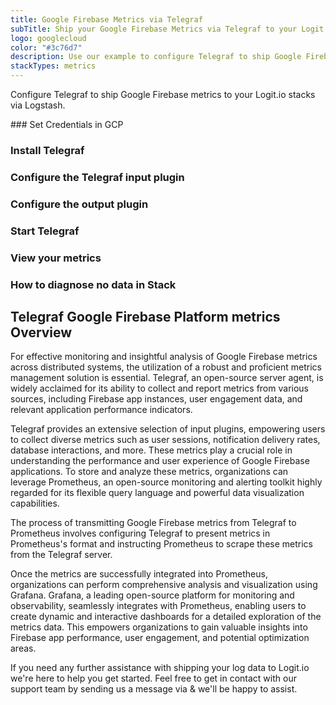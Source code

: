 ```yaml
---
title: Google Firebase Metrics via Telegraf
subTitle: Ship your Google Firebase Metrics via Telegraf to your Logit.io Stack
logo: googlecloud
color: "#3c76d7"
description: Use our example to configure Telegraf to ship Google Firebase metrics to Logit.io. Configure Telegraf to send Google Firebase metrics to Logstash or Elastic.
stackTypes: metrics
---
```


Configure Telegraf to ship Google Firebase metrics to your Logit.io stacks via Logstash.

<Steps>
  ### Set Credentials in GCP

  <SetGCPCredentials intro="Google Firebase encompasses a comprehensive suite of services integrated within Google Cloud, specifically designed to support the development, deployment, and management of scalable and feature-rich mobile and web applications. It offers a cloud-native ecosystem that enables secure and efficient app development and hosting."/>
  
  ### Install Telegraf

  <InstallTelegraf />

  ### Configure the Telegraf input plugin

  <TelegrafStackDriverInput metric_type="firebaseappcheck.googleapis.com"/>

  ### Configure the output plugin

  <TelegrafOutputPlugin />

  ### Start Telegraf

  <StartTelegraf />

  ### View your metrics
  <LaunchStack stackType="metrics" source="Google_Firebase_Metrics_via_Telegraf" utmMedium="metrics" utmCampaign="telegraf-GoogleFirebase-metrics" />

  ### How to diagnose no data in Stack

  <DiagnoseNoData />
</Steps>

## Telegraf Google Firebase Platform metrics Overview

For effective monitoring and insightful analysis of Google Firebase metrics across distributed systems, 
the utilization of a robust and proficient metrics management solution is essential. Telegraf, an 
open-source server agent, is widely acclaimed for its ability to collect and report metrics from 
various sources, including Firebase app instances, user engagement data, and relevant application performance indicators.

Telegraf provides an extensive selection of input plugins, empowering users to collect diverse 
metrics such as user sessions, notification delivery rates, database interactions, and more. 
These metrics play a crucial role in understanding the performance and user experience of Google Firebase 
applications. To store and analyze these metrics, organizations can leverage Prometheus, an open-source 
monitoring and alerting toolkit highly regarded for its flexible query language and powerful data visualization capabilities.

The process of transmitting Google Firebase metrics from Telegraf to Prometheus involves configuring 
Telegraf to present metrics in Prometheus's format and instructing Prometheus to scrape these metrics 
from the Telegraf server.

Once the metrics are successfully integrated into Prometheus, organizations can perform comprehensive 
analysis and visualization using Grafana. Grafana, a leading open-source platform for monitoring and 
observability, seamlessly integrates with Prometheus, enabling users to create dynamic and 
interactive dashboards for a detailed exploration of the metrics data. This empowers organizations 
to gain valuable insights into Firebase app performance, user engagement, and potential optimization areas.

If you need any further assistance with shipping your log data to Logit.io we're here to help you get started. 
Feel free to get in contact with our support team by sending us a message via <IntercomButton text="live chat" /> & we'll be happy to assist.